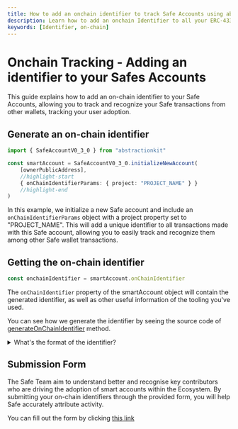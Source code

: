 ```yaml
---
title: How to add an onchain identifier to track Safe Accounts using abstractionkit
description: Learn how to add an onchain Identifier to all your ERC-4337 Safe transactions, allowing to track them on-chain
keywords: [Identifier, on-chain]
---
```


# Onchain Tracking - Adding an identifier to your Safes Accounts 

This guide explains how to add an on-chain identifier to your Safe Accounts, allowing you to track and recognize your Safe transactions 
from other wallets, tracking your user adoption.

## Generate an on-chain identifier  

```ts
import { SafeAccountV0_3_0 } from "abstractionkit"

const smartAccount = SafeAccountV0_3_0.initializeNewAccount(
    [ownerPublicAddress],
    //highlight-start
    { onChainIdentifierParams: { project: "PROJECT_NAME" } }
    //highlight-end
)
```

In this example, we initialize a new Safe account and include an `onChainIdentifierParams` object with a project property set to "PROJECT_NAME". 
This will add a unique identifier to all transactions made with this Safe account, allowing you to easily track and recognize them among other Safe 
wallet transactions.

## Getting the on-chain identifier

```ts
const onchainIdentifier = smartAccount.onChainIdentifier
```

The `onChainIdentifier` property of the smartAccount object will contain the generated identifier, as well as other useful information of the tooling you've used.

You can see how we generate the identifier by seeing the source code of [generateOnChainIdentifier](https://github.com/candidelabs/abstractionkit/blob/main/src/account/Safe/SafeAccount.ts#L2819)
method. 

<details>
<summary>What's the format of the identifier?</summary>

The identifiers used to track Safe deployments are 50 bytes in length and follow the format below:

`5afe` `00` `6363643438383836663461336661366162653539` `646561` `393238` `653366`

Check the last 50 bytes of the data field in this [example transaction](https://sepolia.etherscan.io/tx/0xe0192eedd1fc2d06be0561d57380d610dd6d162af0f3cfbd6c08f9062d738761)
to see how the identifier appears after the transaction is executed.

#### Prefix hash

- Type: 2 bytes
- Example: 5afe

Static prefix to identify the Safe on-chain identifier.

#### Version hash

- Type: 1 byte
- Example: 00

Version number of the Safe on-chain identifier format.
#### Project hash

- Type: 20 bytes
- Example: 6363643438383836663461336661366162653539

Truncated hash of the project's name (for example, "Gnosis", "CoW Swap").
#### Platform hash

- Type: 3 bytes
- Example: 646561

Truncated hash of the platform's name (for example, "Web", "Mobile", "Safe App", "Widget").
#### Tool hash

- Type: 3 bytes
- Example: 393238

Truncated hash of the tool's name (for example, "protocol-kit", "relay-kit", or any custom tool built by projects).
#### Tool version hash

- Type: 3 bytes
- Example: 653366

Truncated hash of the tool's version (for example, "1.0.0", "1.0.1").

</details>

## Submission Form

The Safe Team aim to understand better and recognise key contributors who are driving the adoption of smart accounts within the Ecosystem. 
By submitting your on-chain identifiers through the provided form, you will help Safe accurately attribute activity.

You can fill out the form by clicking [this link](https://forms.gle/NYkorYebc6Fz1fMW6)


